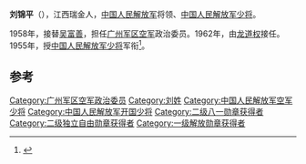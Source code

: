 '''刘锦平'''（{{bd|1918年||2003年|catIdx=}}），江西瑞金人，[[中国人民解放军|中国人民解放军]]将领、[[中国人民解放军少将|中国人民解放军少将]]。

1958年，接替[[吴富善|吴富善]]，担任[[广州军区空军|广州军区空军]]政治委员。1962年，由[[龙道权|龙道权]]接任。1955年，授[[中国人民解放军少将|中国人民解放军少将]]军衔<ref>{{cite news|title=揭秘：中共首批开国将军的级别是怎样划分的？|url=http://msn.news.ifeng.com/history/jishi/detail_2010_06/13/1620383_0.shtml|accessdate=2012-06-15|newspaper=凤凰网（转自摘自《党史博览》2010年第5期）|date=2010-06-13|deadurl=yes|archiveurl=https://web.archive.org/web/20120620091504/http://msn.news.ifeng.com/history/jishi/detail_2010_06/13/1620383_0.shtml|archivedate=2012-06-20}}</ref>。

== 参考 ==
{{reflist}}
{{start box}}
{{s-mil}}
{{succession box|[[吴富善|吴富善]]|[[龙道权|龙道权]]|[[中国人民解放军|中国人民解放军]][[广州军区空军|广州军区空军]]政治委员|1958年1月-1962年6月}}
{{end box}}
{{中国军事人物小作品}}
[[Category:广州军区空军政治委员|Category:广州军区空军政治委员]]
[[Category:刘姓|Category:刘姓]]
[[Category:中国人民解放军空军少将|Category:中国人民解放军空军少将]]
[[Category:中国人民解放军开国少将|Category:中国人民解放军开国少将]]
[[Category:二级八一勋章获得者|Category:二级八一勋章获得者]]
[[Category:二级独立自由勋章获得者|Category:二级独立自由勋章获得者]]
[[Category:一级解放勋章获得者|Category:一级解放勋章获得者]]